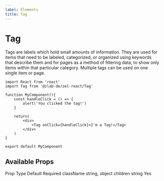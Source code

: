```yaml
---
label: Elements
title: Tag
---
```



# Tag

Tags are labels which hold small amounts of information. They are used for items that need to be labeled, categorized, or organized using keywords that describe them and for pages as a method of filtering data, to show only items within that particular category. Multiple tags can be used on one single item or page.


<div style={{ marginBottom: 30 }}>
  <TagExample />
</div>

```
import React from 'react'
import Tag from '@zlab-de/zel-react/Tag'

function MyComponent(){
    const handleClick = () => {
        alert('You clicked the tag!')
    }

    return(
        <div>
            <Tag onClick={handleClick}>I'm a Tag!</Tag>
        </div>
    )
}

export default MyComponent
```


## Available Props

<Table title="Tag Props" style={{ marginBottom: 60 }}>
  <TableHeader>
    <TableCell>Prop</TableCell>
    <TableCell>Type</TableCell>
    <TableCell>Default</TableCell>
    <TableCell>Required</TableCell>
  </TableHeader>
  <TableBody>
    <TableRow color="white">
      <TableCell scope="row" component="th">
        className
      </TableCell>
      <TableCell>string, object</TableCell>
      <TableCell />
      <TableCell />
    </TableRow>
    <TableRow color="gray">
      <TableCell scope="row" component="th">
        children
      </TableCell>
      <TableCell>string</TableCell>
      <TableCell />
      <TableCell>Yes</TableCell>
    </TableRow>
  </TableBody>
</Table>
